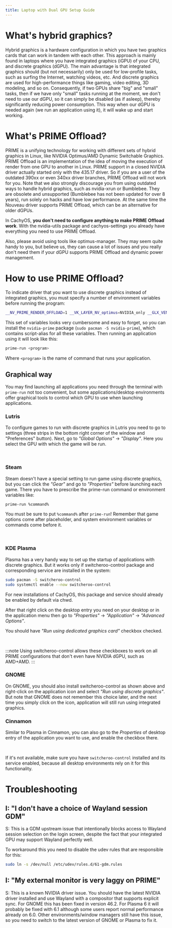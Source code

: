 ```yaml
---
title: Laptop with Dual GPU Setup Guide
---
```



# What's hybrid graphics?

Hybrid graphics is a hardware configuration in which you have two graphics
cards that can work in tandem with each other. This approach is mainly found in
laptops where you have integrated graphics (iGPU) of your CPU, and discrete
graphics (dGPU). The main advantage is that integrated graphics should (but not
necessarily) only be used for low-profile tasks, such as surfing the Internet,
watching videos, etc. And discrete graphics are used for high-performance
things like gaming, video editing, 3D modeling, and so on. Consequently, if two
GPUs share "big" and "small" tasks, then if we have only "small" tasks running
at the moment, we don't need to use our dGPU, so it can simply be disabled (as
if asleep), thereby significantly reducing power consumption. This way when our
dGPU is needed again (we run an application using it), it will wake up and
start working.

# What's PRIME Offload?

PRIME is a unifying technology for working with different sets of hybrid
graphics in Linux, like NVIDIA Optimus/AMD Dynamic Switchable Graphics. PRIME
Offload is an implementation of the idea of moving the execution of render from
one GPU to another in Linux. PRIME support in a closed NVIDIA driver actually
started only with the 435.17 driver. So if you are a user of the outdated 390xx
or even 340xx driver branches, PRIME Offload will not work for you. Note that we also
strongly discourage you from using outdated ways to handle hybrid graphics,
such as nvidia-xrun or Bumblebee. They are obsolete and unsupported (Bumblebee
has not been updated for over 8 years), run solely on hacks and have low
performance. At the same time the Nouveau driver supports PRIME Offload, which
can be an alternative for older dGPUs.

In CachyOS, **you don't need to configure anything to make PRIME Offload work**.
With the nvidia-utils package and cachyos-settings you already have everything
you need to use PRIME Offload.

Also, please avoid using tools like optimus-manager. They may seem quite handy
to you, but believe us, they can cause a lot of issues and you really don't
need them if your dGPU supports PRIME Offload and dynamic power management.

# How to use PRIME Offload?

To indicate driver that you want to use discrete graphics instead of integrated
graphics, you must specify a number of environment variables before running the
program:

```bash
__NV_PRIME_RENDER_OFFLOAD=1 __VK_LAYER_NV_optimus=NVIDIA_only __GLX_VENDOR_LIBRARY_NAME=nvidia <program>
```

This set of variables looks very cumbersome and easy to forget, so you can
install the ``nvidia-prime`` package (``sudo pacman -S nvidia-prime``), which
contains script-alias for all these variables. Then running an application
using it will look like this:

```bash
prime-run <program>
```

Where ``<program>`` is the name of command that runs your application.

## Graphical way

You may find launching all applications you need through the terminal with
``prime-run`` not too convenient, but some applications/desktop environments
offer graphical tools to control which GPU to use when launching applications.

### Lutris

To configure games to run with discrete graphics in Lutris you need to go to
settings (three strips in the bottom right corner of the window and
"Preferences" button). Next, go to *"Global Options"* -> *"Display"*. Here you
select the GPU with which the game will be run.

<br />
<ImageComponent imgsrc={import('~/assets/images/lutris-prime.png')} />

### Steam

Steam doesn't have a special setting to run game using discrete graphics, but
you can click the *"Gear"* and go to *"Properties"* before launching each game.
There you have to prescribe the prime-run command or environment variables
like:

```bash
prime-run %command%
```

You must be sure to put ``%command%`` after ``prime-run``! Remember that game
options come after placeholder, and system environment variables or commands
come before it.

<br />
<ImageComponent imgsrc={import('~/assets/images/steam-prime.png')} />

### KDE Plasma

Plasma has a very handy way to set up the startup of applications with discrete
graphics. But it works only if switcheroo-control package and corresponding
service are installed in the system:

```bash
sudo pacman -S switcheroo-control
sudo systemctl enable --now switcheroo-control
```

For new installations of CachyOS, this package and service should already be
enabled by default via chwd.

After that right click on the desktop entry you need on your desktop or in the
application menu then go to *"Properties"* -> *"Application"* -> *"Advanced Options"*.

You should have *"Run using dedicated graphics card"* checkbox checked.

<br />
<ImageComponent imgsrc={import('~/assets/images/plasma-prime.jpg')} />

:::note
Using switcheroo-control allows these checkboxes to work on all PRIME
configurations that don't even have NVIDIA dGPU, such as AMD+AMD.
:::

### GNOME

On GNOME, you should also install switcheroo-control as shown above and
right-click on the application icon and select *"Run using discrete graphics"*.
But note that GNOME does not remember this choice later, and the next time you
simply click on the icon, application will still run using integrated graphics.

### Cinnamon

Similar to Plasma in Cinnamon, you can also go to the *Properties* of desktop
entry of the application you want to use, and enable the checkbox there.

<br />
<ImageComponent imgsrc={import('~/assets/images/cinnamon-prime.png')} />

If it's not available, make sure you have ``switcheroo-control`` installed and
its service enabled, because all desktop environments rely on it for this
functionality.

# Troubleshooting

## I: "I don't have a choice of Wayland session GDM"

S: This is a GDM upstream issue that intentionally blocks access to Wayland
session selection on the login screen, despite the fact that your integrated
GPU may support Wayland perfectly well.

To workaround this you need to disable the udev rules that are responsible for
this:

```bash
sudo ln -s /dev/null /etc/udev/rules.d/61-gdm.rules
```

## I: "My external monitor is very laggy on PRIME"

S: This is a known NVIDIA driver issue. You should have the latest NVIDIA
driver installed and use Wayland with a compositor that supports explicit sync.
For GNOME this has been fixed in version 46.2. For Plasma 6 it will probably be
fixed with 6.1 although some users report normal performance already on 6.0.
Other environments/window managers still have this issue, so you need to switch
to the latest version of GNOME or Plasma to fix it.

